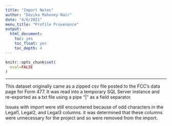 ```yaml
---
title: "Import Notes"
author: "Devika Mahoney-Nair"
date: "4/6/2021"
menu_title: "Profile Provenance"
output: 
  html_document:
    toc: yes
    toc_float: yes
    toc_depth: 4
---
```


```r
knitr::opts_chunk$set(
  eval=FALSE
)
```

------------------------------------------------------------------------

This dataset originally came as a zipped csv file posted to the FCC's data page for Form 477. It was read into a temporary SQL Server instance and re-exported as a txt file using a pipe "\|" as a field separator.

Issues with import were still encountered because of odd characters in the Legal1, Legal2, and Legal3 columns. it was determined that these columns were unnecessary for the project and so were removed from the import.
